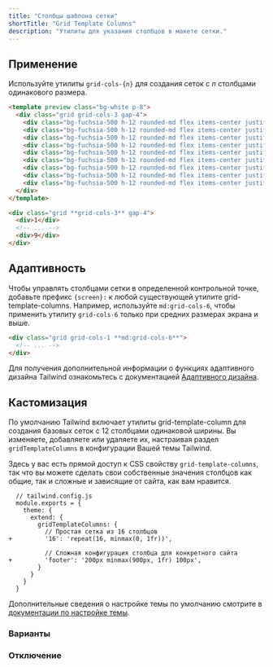 ```yaml
---
title: "Столбцы шаблона сетки"
shortTitle: "Grid Template Columns"
description: "Утилиты для указания столбцов в макете сетки."
---
```




## Применение

Используйте утилиты `grid-cols-{n}` для создания сеток с _n_ столбцами одинакового размера.

```html fuchsia
<template preview class="bg-white p-8">
  <div class="grid grid-cols-3 gap-4">
    <div class="bg-fuchsia-500 h-12 rounded-md flex items-center justify-center text-white text-2xl font-extrabold">1</div>
    <div class="bg-fuchsia-500 h-12 rounded-md flex items-center justify-center text-white text-2xl font-extrabold">2</div>
    <div class="bg-fuchsia-500 h-12 rounded-md flex items-center justify-center text-white text-2xl font-extrabold">3</div>
    <div class="bg-fuchsia-500 h-12 rounded-md flex items-center justify-center text-white text-2xl font-extrabold">4</div>
    <div class="bg-fuchsia-500 h-12 rounded-md flex items-center justify-center text-white text-2xl font-extrabold">5</div>
    <div class="bg-fuchsia-500 h-12 rounded-md flex items-center justify-center text-white text-2xl font-extrabold">6</div>
    <div class="bg-fuchsia-500 h-12 rounded-md flex items-center justify-center text-white text-2xl font-extrabold">7</div>
    <div class="bg-fuchsia-500 h-12 rounded-md flex items-center justify-center text-white text-2xl font-extrabold">8</div>
    <div class="bg-fuchsia-500 h-12 rounded-md flex items-center justify-center text-white text-2xl font-extrabold">9</div>
  </div>
</template>

<div class="grid **grid-cols-3** gap-4">
  <div>1</div>
  <!-- ... -->
  <div>9</div>
</div>
```

## Адаптивность

Чтобы управлять столбцами сетки в определенной контрольной точке, добавьте префикс `{screen}:` к любой существующей утилите grid-template-columns. Например, используйте `md:grid-cols-6`, чтобы применить утилиту `grid-cols-6` только при средних размерах экрана и выше.

```html
<div class="grid grid-cols-1 **md:grid-cols-6**">
  <!-- ... -->
</div>
```

Для получения дополнительной информации о функциях адаптивного дизайна Tailwind ознакомьтесь с документацией [Адаптивного дизайна](/docs/responsive-design).

## Кастомизация

По умолчанию Tailwind включает утилиты grid-template-column для создания базовых сеток с 12 столбцами одинаковой ширины. Вы изменяете, добавляете или удаляете их, настраивая раздел `gridTemplateColumns` в конфигурации Вашей темы Tailwind.

Здесь у вас есть прямой доступ к CSS свойству `grid-template-columns`, так что вы можете сделать свои собственные значения столбцов как общие, так и сложные и зависящие от сайта, как вам нравится.

```diff-js
  // tailwind.config.js
  module.exports = {
    theme: {
      extend: {
        gridTemplateColumns: {
          // Простая сетка из 16 столбцов
+         '16': 'repeat(16, minmax(0, 1fr))',

          // Сложная конфигурация столбца для конкретного сайта
+         'footer': '200px minmax(900px, 1fr) 100px',
        }
      }
    }
  }
```

Дополнительные сведения о настройке темы по умолчанию смотрите в [документации по настройке темы](/docs/theme#customizing-the-default-theme).

### Варианты

<Variants plugin="gridTemplateColumns" name="grid-template-columns" />

### Отключение

<Disabling plugin="gridTemplateColumns" name="grid-template-columns" />
